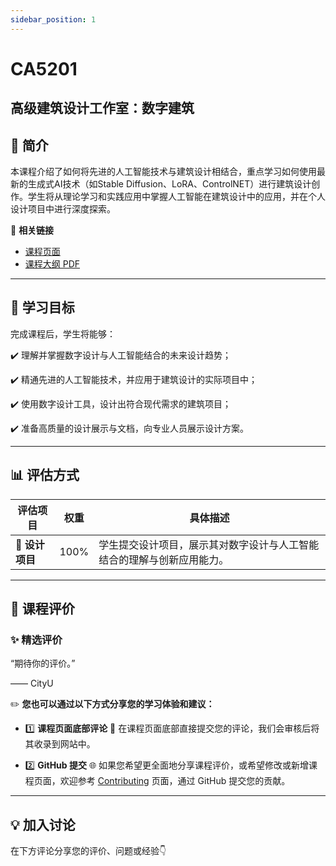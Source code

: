 ```yaml
---
sidebar_position: 1
---
```


# CA5201
## 高级建筑设计工作室：数字建筑

## **📘 简介**
本课程介绍了如何将先进的人工智能技术与建筑设计相结合，重点学习如何使用最新的生成式AI技术（如Stable Diffusion、LoRA、ControlNET）进行建筑设计创作。学生将从理论学习和实践应用中掌握人工智能在建筑设计中的应用，并在个人设计项目中进行深度探索。

🔗 **相关链接**
- [课程页面](https://www.cityu.edu.hk/catalogue/pg/202425/course/CA5201.htm)
- [课程大纲 PDF](https://www.cityu.edu.hk/catalogue/pg/202425/course/CA5201.pdf)

---

## **🎯 学习目标**

完成课程后，学生将能够：

✔️ 理解并掌握数字设计与人工智能结合的未来设计趋势；

✔️ 精通先进的人工智能技术，并应用于建筑设计的实际项目中；

✔️ 使用数字设计工具，设计出符合现代需求的建筑项目；

✔️ 准备高质量的设计展示与文档，向专业人员展示设计方案。

---

## **📊 评估方式**

| **评估项目**          | **权重** | **具体描述**                                                                                       |
|----------------------|---------|---------------------------------------------------------------------------------------------------|
| **📝 设计项目**       | 100%    | 学生提交设计项目，展示其对数字设计与人工智能结合的理解与创新应用能力。                         |

---

## **💬 课程评价**

### ✨ **精选评价**
<div className={commentStyles.commentBox}>
    <p className={commentStyles.commentText}>
        “期待你的评价。”
    </p>
    <p className={commentStyles.commentAuthor}>—— CityU</p>
</div>

✏️ **您也可以通过以下方式分享您的学习体验和建议：**

- 1️⃣ **课程页面底部评论**
💬 在课程页面底部直接提交您的评论，我们会审核后将其收录到网站中。

- 2️⃣ **GitHub 提交**
🌐 如果您希望更全面地分享课程评价，或希望修改或新增课程页面，欢迎参考 [Contributing](/contributing) 页面，通过 GitHub 提交您的贡献。

---

## **💡 加入讨论**

在下方评论分享您的评价、问题或经验👇
<Utterances />